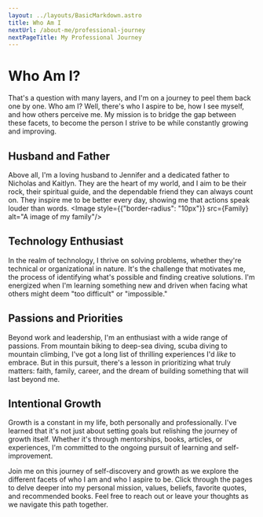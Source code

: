 ```yaml
---
layout: ../layouts/BasicMarkdown.astro
title: Who Am I
nextUrl: /about-me/professional-journey
nextPageTitle: My Professional Journey
---
```



# Who Am I?
That's a question with many layers, and I'm on a journey to peel them back one by one. Who am I? Well, there's who I aspire to be, how I see myself, and how others perceive me. My mission is to bridge the gap between these facets, to become the person I strive to be while constantly growing and improving.

## Husband and Father
Above all, I'm a loving husband to Jennifer and a dedicated father to Nicholas and Kaitlyn. They are the heart of my world, and I aim to be their rock, their spiritual guide, and the dependable friend they can always count on. They inspire me to be better every day, showing me that actions speak louder than words.
<Image style={{"border-radius": "10px"}} src={Family} alt="A image of my family"/>

## Technology Enthusiast 
In the realm of technology, I thrive on solving problems, whether they're technical or organizational in nature. It's the challenge that motivates me, the process of identifying what's possible and finding creative solutions. I'm energized when I'm learning something new and driven when facing what others might deem "too difficult" or "impossible."

## Passions and Priorities
Beyond work and leadership, I'm an enthusiast with a wide range of passions. From mountain biking to deep-sea diving, scuba diving to mountain climbing, I've got a long list of thrilling experiences I'd _like_ to embrace. But in this pursuit, there's a lesson in prioritizing what truly matters: faith, family, career, and the dream of building something that will last beyond me.

## Intentional Growth
Growth is a constant in my life, both personally and professionally. I've learned that it's not just about setting goals but relishing the journey of growth itself. Whether it's through mentorships, books, articles, or experiences, I'm committed to the ongoing pursuit of learning and self-improvement.

Join me on this journey of self-discovery and growth as we explore the different facets of who I am and who I aspire to be. Click through the pages to delve deeper into my personal mission, values, beliefs, favorite quotes, and recommended books. Feel free to reach out or leave your thoughts as we navigate this path together.